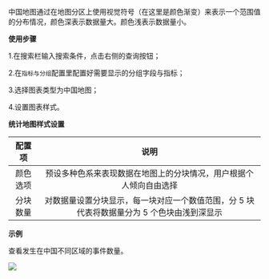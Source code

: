 
中国地图通过在地图分区上使用视觉符号（在这里是颜色渐变）来表示一个范围值的分布情况，颜色深表示数据量大。颜色浅表示数据量小。

**使用步骤**

1.在搜索栏输入搜索条件，点击右侧的查询按钮；

2.在`指标与分组`配置里配置好需要显示的分组字段与指标；

3.选择图表类型为中国地图；

4.设置图表样式。
 
 **统计地图样式设置**

|配置项|说明|
|:-:|:-:|
|颜色选项|预设多种色系来表现数据在地图上的分块情况，用户根据个人倾向自由选择|
|分块数量|对数据量设置分块显示，每一块对应一个数值范围，分 5 块代表将数据量分为 5 个色块由浅到深显示|

**示例**

查看发生在中国不同区域的事件数量。

![](https://pandora-kibana.qiniu.com/report/china_map_1.png)


